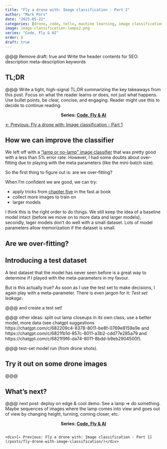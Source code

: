 ```yaml
---
title: "Fly a drone with: Image classification - Part 2"
author: "Mark Pors"
date: "2025-05-22"
categories: [drone, code, tello, machine learning, image classification, fast.ai]
image: image-classification-lamps2.png
series: "Code, Fly & AI"
order: 8
draft: true
---
```


@@@ Remove draft: true and Write the header contents for SEO:
description
meta-description
keywords

::: {.callout-tip collapse="true"}
## TL;DR
@@@ Write a tight, high-signal TL;DR summarizing the key takeaways from this post. Focus on what the reader learns or does, not just what happens. Use bullet points, be clear, concise, and engaging. Reader might use this to decide to continue reading.

<div style="text-align: center;">
<strong>Series: <a href="/series/">Code, Fly & AI</a></strong>
</div>

<div style="display: flex; justify-content: space-between; margin-top: 0.5em;">
  <div>[← Previous: Fly a drone with: Image classification - Part 1](/posts/fly-drone-with-image-classification/)</div>
</div>

:::

## How we can improve the classifier

We left off with a ["lamp or no-lamp" image classifier](../fly-drone-with-image-classification/) that was pretty good with a less than 5% error rate. However, I had some doubts about over-fitting due to playing with the meta parameters (like the mini-batch size).

So the first thing to figure out is: are we over-fitting?

When I'm confident we are good, we can try:

* apply tricks from [chapter five](https://github.com/fastai/fastbook/blob/master/05_pet_breeds.ipynb){target="_blank"} in the fast.ai book
* collect more images to train on
* larger models

I think this is the right order to do things. We still keep the idea of a baseline model intact (before we move on to more data and larger models), secondly, lager models don't do well with a small dataset. Lots of model parameters allow memorization if the dataset is small.

## Are we over-fitting?








## Introducing a test dataset

A test dataset that the model has never seen before is a great way to determine if I played with the meta-parameters in my favour. 

But is this actually true? As soon as I use the test set to make decisions, I again play with a meta-parameter. There is even jargon for it: *Test set leakage*.

@@@ and create a test set!

@@@ other ideas: split out lamp closeups in its own class, use a better model, more data (see chatgpt suggestions https://chatgpt.com/c/682209c4-8378-8011-be8f-0769e8159e9e and https://chatgpt.com/c/6821fb1d-857c-8011-a3b2-cdd77e285a79 and https://chatgpt.com/c/6821f9f6-da74-8011-8bdd-b9eb2904500f).

@@@ test-set model run (from drone shots).

## Try it out on some drone images

@@@

## What's next?

@@@ next post: deploy on edge & cool demo. See a lamp => do something. Maybe sequences of images where the lamp comes into view and goes out of view by changing height, turning, coming closer, etc.


::: {.callout-note appearance="minimal"}
<div style="text-align: center;">
<strong>Series: <a href="/series/">Code, Fly & AI</a></strong>
</div>

<div style="display: flex; justify-content: space-between; margin-top: 0.5em;">
    <div>[← Previous: Fly a drone with: Image classification - Part 1](/posts/fly-drone-with-image-classification/)</div>
</div>
:::

